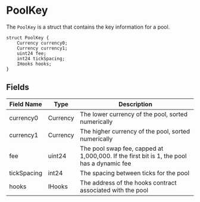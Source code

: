 # PoolKey

The `PoolKey` is a struct that contains the key information for a pool.

```solidity
struct PoolKey {
    Currency currency0;
    Currency currency1;
    uint24 fee;
    int24 tickSpacing;
    IHooks hooks;
}
```

## Fields

| Field Name  | Type     | Description                                                                               |
| ----------- | -------- | ----------------------------------------------------------------------------------------- |
| currency0   | Currency | The lower currency of the pool, sorted numerically                                        |
| currency1   | Currency | The higher currency of the pool, sorted numerically                                       |
| fee         | uint24   | The pool swap fee, capped at 1,000,000. If the first bit is 1, the pool has a dynamic fee |
| tickSpacing | int24    | The spacing between ticks for the pool                                                    |
| hooks       | IHooks   | The address of the hooks contract associated with the pool                                |
